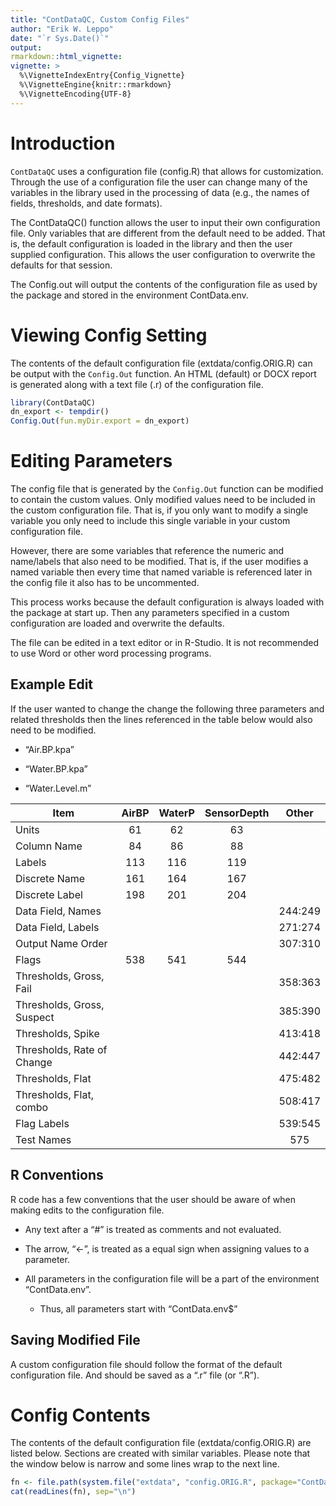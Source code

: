 ```yaml
---
title: "ContDataQC, Custom Config Files"
author: "Erik W. Leppo"
date: "`r Sys.Date()`"
output: 
rmarkdown::html_vignette:
vignette: >
  %\VignetteIndexEntry{Config_Vignette}
  %\VignetteEngine{knitr::rmarkdown}
  %\VignetteEncoding{UTF-8}
---
```


# Introduction
`ContDataQC` uses a configuration file (config.R) that allows for customization.  
Through the use of a configuration file the user can change many of the 
variables in the library used in the processing of data  (e.g., the names of 
fields, thresholds, and date formats).

The ContDataQC() function allows the user to input their own configuration file.
Only variables that are different from the default need to be added.  That is, 
the default configuration is loaded in the library and then the user supplied 
configuration.  This allows the user configuration to overwrite the defaults for
that session.

The Config.out will output the contents of the configuration file as used by the
package and stored in the environment ContData.env.

# Viewing Config Setting
The contents of the default configuration file (extdata/config.ORIG.R) can be 
output with the `Config.Out` function. An HTML (default) or DOCX report is 
generated along with a text file (.r) of the configuration file.

```r
library(ContDataQC)
dn_export <- tempdir()
Config.Out(fun.myDir.export = dn_export)
```

# Editing Parameters
The config file that is generated by the `Config.Out` function can be modified 
to contain the custom values.  Only  modified values need to be included in the 
custom configuration file.  That is, if you only want to modify a single 
variable you only need to include this single variable in your custom 
configuration file.  

However, there are some variables that reference the numeric and name/labels 
that also need to be modified.  That is, if the user modifies a named variable 
then every time that named variable is referenced later in the config file it 
also has to be uncommented.

This process works because the default configuration is always loaded with the 
package at start up.  Then any parameters specified in a custom configuration 
are loaded and overwrite the defaults.

The file can be edited in a text editor or in R-Studio.  It is not recommended 
to use Word or other word processing programs.

## Example Edit
If the user wanted to change the change the following three parameters and 
related thresholds then the lines referenced in the table below would also need 
to be modified.

* "Air.BP.kpa" 

* "Water.BP.kpa" 

* "Water.Level.m"


| Item                       | AirBP| WaterP| SensorDepth| Other   |
|----------------------------|:----:|:------:|:---------:|:-------:|
| Units                      | 61   | 62     | 63        |         |
| Column Name                | 84   | 86     | 88        |         |
| Labels                     | 113  | 116    | 119       |         |
| Discrete Name              | 161  | 164    | 167       |         |
| Discrete Label             | 198  | 201    | 204       |         |
| Data Field, Names          |      |        |           | 244:249 |
| Data Field, Labels         |      |        |           | 271:274 |
| Output Name Order          |      |        |           | 307:310 |
| Flags                      | 538  | 541    | 544       |         |
| Thresholds, Gross, Fail    |      |        |           | 358:363 |
| Thresholds, Gross, Suspect |      |        |           | 385:390 |
| Thresholds, Spike          |      |        |           | 413:418 |
| Thresholds, Rate of Change |      |        |           | 442:447 |
| Thresholds, Flat           |      |        |           | 475:482 |
| Thresholds, Flat, combo    |      |        |           | 508:417 |  
| Flag Labels                |      |        |           | 539:545 |
| Test Names                 |      |        |           | 575     |

## R Conventions
R code has a few conventions that the user should be aware of when making edits 
to the configuration file.

* Any text after a "#" is treated as comments and not evaluated.

* The arrow, "<-", is treated as a equal sign when assigning values to a 
parameter.

* All parameters in the configuration file will be a part of the environment 
"ContData.env".
    + Thus, all parameters start with "ContData.env$"

## Saving Modified File
A custom configuration file should follow the format of the default 
configuration file.  And should be saved as a ".r" file (or ".R").

# Config Contents
The contents of the default configuration file (extdata/config.ORIG.R) are 
listed below.  Sections are created with similar variables.  Please note that 
the window below is narrow and some lines wrap to the next line.

```r
fn <- file.path(system.file("extdata", "config.ORIG.R", package="ContDataQC"))
cat(readLines(fn), sep="\n")
```


